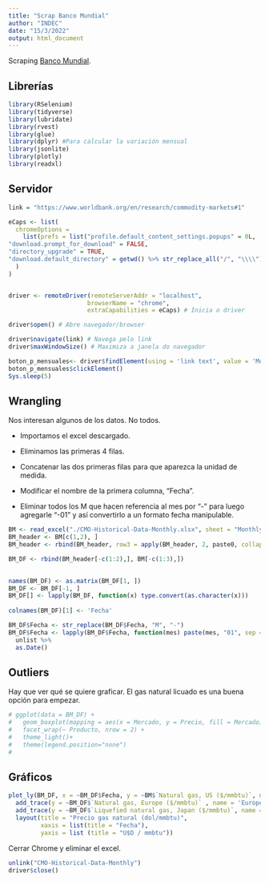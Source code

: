 ```yaml
---
title: "Scrap Banco Mundial"
author: "INDEC"
date: "15/3/2022"
output: html_document
---
```


Scraping [Banco Mundial](https://www.worldbank.org/en/research/commodity-markets#1).

## Librerías

```r
library(RSelenium)
library(tidyverse)
library(lubridate)
library(rvest)
library(glue)
library(dplyr) #Para calcular la variación mensual
library(jsonlite)
library(plotly)
library(readxl)
```

## Servidor

```r
link = "https://www.worldbank.org/en/research/commodity-markets#1"

eCaps <- list(
  chromeOptions = 
    list(prefs = list("profile.default_content_settings.popups" = 0L,
"download.prompt_for_download" = FALSE,
"directory_upgrade" = TRUE,
"download.default_directory" = getwd() %>% str_replace_all("/", "\\\\"))
  )
)


driver <- remoteDriver(remoteServerAddr = "localhost", 
                      browserName = "chrome",
                      extraCapabilities = eCaps) # Inicia o driver

driver$open() # Abre navegador/browser

driver$navigate(link) # Navega pelo link
driver$maxWindowSize() # Maximiza a janela do navegador
```

```r
boton_p_mensuales<- driver$findElement(using = 'link text', value = 'Monthly prices')
boton_p_mensuales$clickElement()
Sys.sleep(5)
```

## Wrangling

Nos interesan algunos de los datos. No todos.

-   Importamos el excel descargado.

-   Eliminamos las primeras 4 filas.

-   Concatenar las dos primeras filas para que aparezca la unidad de medida.

-   Modificar el nombre de la primera columna, "Fecha".

-   Eliminar todos los M que hacen referencia al mes por "-" para luego agregarle "-01" y así convertirlo a un formato fecha manipulable.

```r
BM <- read_excel("./CMO-Historical-Data-Monthly.xlsx", sheet = "Monthly Prices", skip = 4, col_names = F)
BM_header <- BM[c(1,2), ]
BM_header <- rbind(BM_header, row3 = apply(BM_header, 2, paste0, collapse = " "))

BM_DF <- rbind(BM_header[-c(1:2),], BM[-c(1:3),])

  
names(BM_DF) <- as.matrix(BM_DF[1, ])
BM_DF <- BM_DF[-1, ]
BM_DF[] <- lapply(BM_DF, function(x) type.convert(as.character(x)))
  
colnames(BM_DF)[1] <- 'Fecha'

BM_DF$Fecha <- str_replace(BM_DF$Fecha, "M", "-")
BM_DF$Fecha <- lapply(BM_DF$Fecha, function(mes) paste(mes, "01", sep = "-")) %>%
  unlist %>%
  as.Date()

```

## Outliers

Hay que ver qué se quiere graficar. El gas natural licuado es una buena opción para empezar.

```r
# ggplot(data = BM_DF) + 
#   geom_boxplot(mapping = aes(x = Mercado, y = Precio, fill = Mercado)) + 
#   facet_wrap(~ Producto, nrow = 2) +
#   theme_light()+
#   theme(legend.position="none")
#   
```

## Gráficos

```r
plot_ly(BM_DF, x = ~BM_DF$Fecha, y = ~BM$`Natural gas, US ($/mmbtu)`, name = 'US', type = 'scatter', mode = 'lines', connectgaps = T)%>% 
  add_trace(y = ~BM_DF$`Natural gas, Europe ($/mmbtu)` , name = 'Europe', mode = 'lines', connectgaps = T) %>%
  add_trace(y = ~BM_DF$`Liquefied natural gas, Japan ($/mmbtu)`, name = 'Japón (gnl)', mode = 'lines', connectgaps = T)%>%
  layout(title = "Precio gas natural (dol/mmbtu)",
         xaxis = list(title = "Fecha"),
         yaxis = list (title = "U$D / mmbtu"))
```

Cerrar Chrome y eliminar el excel.

```r
unlink("CMO-Historical-Data-Monthly")
driver$close()
```
